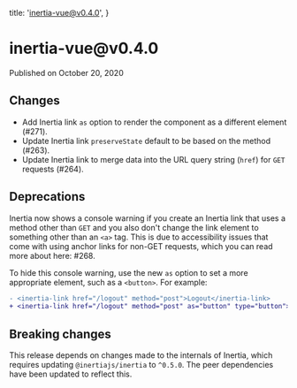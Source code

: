 
  title: 'inertia-vue@v0.4.0',
}

<h1>inertia-vue@v0.4.0</h1>

<div className="-mt-8 mb-12 text-base font-medium text-gray-600">Published on October 20, 2020</div>

## Changes

- Add Inertia link `as` option to render the component as a different element (#271).
- Update Inertia link `preserveState` default to be based on the method (#263).
- Update Inertia link to merge data into the URL query string (`href`) for `GET` requests (#264).

## Deprecations

Inertia now shows a console warning if you create an Inertia link that uses a method other than `GET` and you also don't change the link element to something other than an `<a>` tag. This is due to accessibility issues that come with using anchor links for non-GET requests, which you can read more about here: #268.

To hide this console warning, use the new `as` option to set a more appropriate element, such as a `<button>`. For example:

```diff
- <inertia-link href="/logout" method="post">Logout</inertia-link>
+ <inertia-link href="/logout" method="post" as="button" type="button">Logout</inertia-link>
```

## Breaking changes

This release depends on changes made to the internals of Inertia, which requires updating `@inertiajs/inertia` to `^0.5.0`. The peer dependencies have been updated to reflect this.
